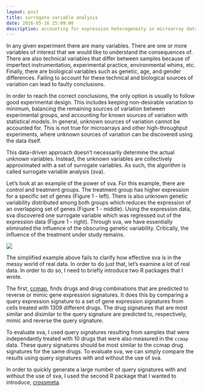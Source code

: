 ```yaml
---
layout: post
title: surrogate variable analysis
date: 2016-05-16 15:09:00
description: accounting for expression heterogeneity in microarray data
---
```

In any given experiment there are many variables. There are one or more variables
of interest that we would like to understand the consequences of. There are also 
technical variables that differ between samples because of imperfect instrumentation, experimental practice, environmental whims, etc. Finally, there are biological 
variables such as genetic, age, and gender differences. Failing to account for 
these technical and biological sources of variation can lead to faulty conclusions.


In order to reach the correct conclusions, the only option is usually to follow
good experimental design. This includes keeping non-desirable variation to minimum,
balancing the remaining sources of variation between experimental groups, and
accounting for known sources of variation with statistical models. In general, 
unknown sources of variation cannot be accounted for. This is not true for microarrays 
and other high-throughput experiments, where unknown sources of variation can be 
discovered using the data itself.

This data-driven approach doesn't necessarily determine the actual unknown 
variables. Instead, the unknown variables are collectively approximated with a 
set of surrogate variables. As such, the algorithm is called surrogate variable 
analysis (sva).

Let's look at an example of the power of sva. For this example, there are control
and treatment groups. The treatment group has higher expression for a specific 
set of genes (Figure 1 - left). There is also unknown genetic variability 
distributed among both groups which reduces the expression of an overlapping
set of genes (Figure 1 - middle). Using the expression data, sva discovered one
surrogate variable which was regressed out of the expression data (Figure 1 - right).
Through sva, we have essentially eliminated the influence of the obscuring genetic 
variability. Critically, the influence of the treatment under study remains.

<img src="/img/heatmapsv.svg" class="ImageBorder ImageResponsive2">

The simplified example above fails to clarify how effective sva is in the messy
world of real data. In order to do just that, let's examine a lot of real data.
In order to do so, I need to briefly introduce two R packages that I wrote.

The first, <a href="https://github.com/alexvpickering/ccmap" target="blank">ccmap</a>,
finds drugs and drug combinations that are predicted to reverse or mimic gene 
expression signatures. It does this by comparing a query expression signature
to a set of gene expression signatures from cells treated with 1309 different drugs.
The drug signatures that are most similar and disimilar to the query signature
are predicted to, respectively, mimic and reverse the query signature.

To evaluate sva, I used query signatures resulting from samples that were
independantly treated with 10 drugs that were also measured in the `ccmap` data.
These query signatures should be most similar to the ccmap drug signatures for the
same drugs. To evaluate sva, we can simply compare the results using query signatures
with and without the use of sva.

In order to quickly generate a large number of query signatures with and without
the use of sva, I used the second R package that I wanted to introduce, <a href="https://github.com/alexvpickering/crossmeta" target="blank">crossmeta</a>.
